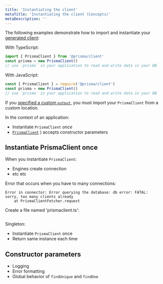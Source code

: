 ```yaml
---
title: 'Instantiating the client'
metaTitle: 'Instantiating the client (Concepts)'
metaDescription: ''
---
```


<TopBlock>

The following examples demonstrate how to import and instantiate your [generated client](generating-prisma-client):

With TypeScript:

```ts
import { PrismaClient } from '@prisma/client'
const prisma = new PrismaClient()
// use `prisma` in your application to read and write data in your DB
```

With JavaScript:

```js
const { PrismaClient } = require('@prisma/client')
const prisma = new PrismaClient()
// use `prisma` in your application to read and write data in your DB
```

If you [specified a custom `output`](generating-prisma-client#using-a-custom-output-path), you must import your `PrismaClient` from a custom location.

In the context of an application:

* Instantiate `PrismaClient` _once_
* [`PrismaClient`](../../../../reference/api-reference/prisma-client-reference#prismaclient) <span class="api"></span>) accepts constructor parameters

</TopBlock>

## Instantiate <inlinecode>PrismaClient</inlinecode> once

When you instantiate `PrismaClient`:

* Engines create connection
* etc etc

Error that occurs when you have to many connections:

```
Error in connector: Error querying the database: db error: FATAL: sorry, too many clients already
    at PrismaClientFetcher.request
```

Create a file named 'prismaclient.ts':

```ts
```

Singleton:

* Instantiate `PrismaClient` once
* Return same instance each time

## Constructor parameters

* Logging
* Error formatting
* Global behavior of `findUnique` and `findOne`